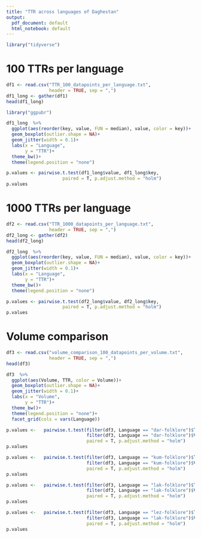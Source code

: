 ```yaml
---
title: "TTR across languages of Daghestan"
output:
  pdf_document: default
  html_notebook: default
---
```


```r
library("tidyverse")
```

# 100 TTRs per language

```r
df1 <- read.csv("TTR_100_datapoints_per_language.txt",
                header = TRUE, sep = ",")
df1_long <- gather(df1)
head(df1_long)
```

```r
library("ggpubr")
```

```r
df1_long  %>%
  ggplot(aes(reorder(key, value, FUN = median), value, color = key))+
  geom_boxplot(outlier.shape = NA)+
  geom_jitter(width = 0.1)+
  labs(x = "Language",
       y = "TTR")+
  theme_bw()+
  theme(legend.position = "none")
```


```r
p.values <- pairwise.t.test(df1_long$value, df1_long$key, 
                     paired = T, p.adjust.method = "holm") 
p.values
```


# 1000 TTRs per language

```r
df2 <- read.csv("TTR_1000_datapoints_per_language.txt",
                header = TRUE, sep = ",")
df2_long <- gather(df2)
head(df2_long)
```

```r
df2_long  %>%
  ggplot(aes(reorder(key, value, FUN = median), value, color = key))+
  geom_boxplot(outlier.shape = NA)+
  geom_jitter(width = 0.1)+
  labs(x = "Language",
       y = "TTR")+
  theme_bw()+
  theme(legend.position = "none")
```


```r
p.values <- pairwise.t.test(df2_long$value, df2_long$key, 
                     paired = T, p.adjust.method = "holm") 
p.values
```

# Volume comparison

```r
df3 <- read.csv("volume_comparison_100_datapoints_per_volume.txt",
                header = TRUE, sep = ",")
head(df3)
```

```r
df3  %>%
  ggplot(aes(Volume, TTR, color = Volume))+
  geom_boxplot(outlier.shape = NA)+
  geom_jitter(width = 0.1)+
  labs(x = "Volume",
       y = "TTR")+
  theme_bw()+
  theme(legend.position = "none")+
  facet_grid(cols = vars(Language))
```

```r
p.values <-   pairwise.t.test(filter(df3, Language == "dar-folklore")$TTR,
                              filter(df3, Language == "dar-folklore")$Volume,
                              paired = T, p.adjust.method = "holm")
p.values
```

```r
p.values <-   pairwise.t.test(filter(df3, Language == "kum-folklore")$TTR,
                              filter(df3, Language == "kum-folklore")$Volume,
                              paired = T, p.adjust.method = "holm")
p.values
```

```r
p.values <-   pairwise.t.test(filter(df3, Language == "lak-folklore")$TTR,
                              filter(df3, Language == "lak-folklore")$Volume,
                              paired = T, p.adjust.method = "holm")
p.values
```

```r
p.values <-   pairwise.t.test(filter(df3, Language == "lez-folklore")$TTR,
                              filter(df3, Language == "lak-folklore")$Volume,
                              paired = T, p.adjust.method = "holm")
p.values
```

